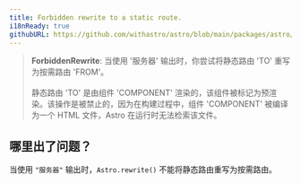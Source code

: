 ```yaml
---
title: Forbidden rewrite to a static route.
i18nReady: true
githubURL: https://github.com/withastro/astro/blob/main/packages/astro/src/core/errors/errors-data.ts
---
```


> **ForbiddenRewrite**: 当使用 '服务器' 输出时，你尝试将静态路由 'TO' 重写为按需路由 'FROM'。<br/><br/>静态路由 'TO' 是由组件 'COMPONENT' 渲染的，该组件被标记为预渲染。该操作是被禁止的，因为在构建过程中，组件 'COMPONENT' 被编译为一个 HTML 文件，Astro 在运行时无法检索该文件。

## 哪里出了问题？

当使用 `"服务器"` 输出时，`Astro.rewrite()` 不能将静态路由重写为按需路由。

